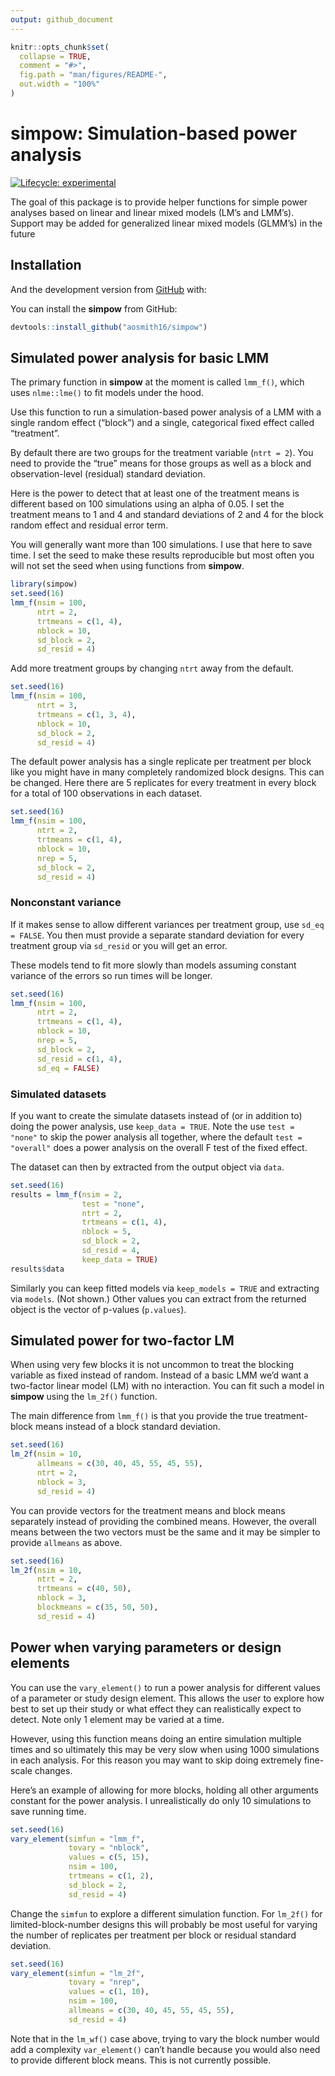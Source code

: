 ```yaml
---
output: github_document
---
```


<!-- README.md is generated from README.Rmd. Please edit that file -->

```r
knitr::opts_chunk$set(
  collapse = TRUE,
  comment = "#>",
  fig.path = "man/figures/README-",
  out.width = "100%"
)
```

# simpow: Simulation-based power analysis

<!-- badges: start -->
[![Lifecycle: experimental](https://img.shields.io/badge/lifecycle-experimental-orange.svg)](https://lifecycle.r-lib.org/articles/stages.html#experimental)
<!-- badges: end -->

The goal of this package is to provide helper functions for simple power analyses based on linear and linear mixed models (LM's and LMM's). Support may be added for generalized linear mixed models (GLMM's) in the future

## Installation

And the development version from [GitHub](https://github.com/) with:

You can install the **simpow** from GitHub:

```r
devtools::install_github("aosmith16/simpow")
```

## Simulated power analysis for basic LMM

The primary function in **simpow** at the moment is called `lmm_f()`, which uses `nlme::lme()` to fit models under the hood.

Use this function to run a simulation-based power analysis of a LMM with a single random effect ("block") and a single, categorical fixed effect called "treatment".

By default there are two groups for the treatment variable (`ntrt = 2`). You need to provide the "true" means for those groups as well as a block and observation-level (residual) standard deviation.

Here is the power to detect that at least one of the treatment means is different based on 100 simulations using an alpha of 0.05. I set the treatment means to 1 and 4 and standard deviations of 2 and 4 for the block random effect and residual error term.

You will generally want more than 100 simulations. I use that here to save time. I set the seed to make these results reproducible but most often you will not set the seed when using functions from **simpow**.

```r
library(simpow)
set.seed(16) 
lmm_f(nsim = 100,
      ntrt = 2,
      trtmeans = c(1, 4),
      nblock = 10,
      sd_block = 2,
      sd_resid = 4)
```

Add more treatment groups by changing `ntrt` away from the default.

```r
set.seed(16) 
lmm_f(nsim = 100,
      ntrt = 3,
      trtmeans = c(1, 3, 4),
      nblock = 10,
      sd_block = 2,
      sd_resid = 4)
```

The default power analysis has a single replicate per treatment per block like you might have in many completely randomized block designs. This can be changed. Here there are 5 replicates for every treatment in every block for a total of 100 observations in each dataset.

```r
set.seed(16) 
lmm_f(nsim = 100,
      ntrt = 2,
      trtmeans = c(1, 4),
      nblock = 10,
      nrep = 5,
      sd_block = 2,
      sd_resid = 4)
```

### Nonconstant variance

If it makes sense to allow different variances per treatment group, use `sd_eq = FALSE`. You then must provide a separate standard deviation for every treatment group via `sd_resid` or you will get an error. 

These models tend to fit more slowly than models assuming constant variance of the errors so run times will be longer.

```r
set.seed(16) 
lmm_f(nsim = 100,
      ntrt = 2,
      trtmeans = c(1, 4),
      nblock = 10,
      nrep = 5,
      sd_block = 2,
      sd_resid = c(1, 4),
      sd_eq = FALSE)
```

### Simulated datasets

If you want to create the simulate datasets instead of (or in addition to) doing the power analysis, use `keep_data = TRUE`. Note the use `test = "none"` to skip the power analysis all together, where the default `test = "overall"` does a power analysis on the overall F test of the fixed effect.

The dataset can then by extracted from the output object via `data`.

```r
set.seed(16) 
results = lmm_f(nsim = 2,
                test = "none",
                ntrt = 2,
                trtmeans = c(1, 4),
                nblock = 5,
                sd_block = 2,
                sd_resid = 4,
                keep_data = TRUE)
results$data
```

Similarly you can keep fitted models via `keep_models = TRUE` and extracting via `models`. (Not shown.) Other values you can extract from the returned object is the vector of p-values (`p.values`).

## Simulated power for two-factor LM

When using very few blocks it is not uncommon to treat the blocking variable as fixed instead of random. Instead of a basic LMM we'd want a two-factor linear model (LM) with no interaction. You can fit such a model in **simpow** using the `lm_2f()` function.

The main difference from `lmm_f()` is that you provide the true treatment-block means instead of a block standard deviation.

```r
set.seed(16)
lm_2f(nsim = 10,
      allmeans = c(30, 40, 45, 55, 45, 55),
      ntrt = 2,
      nblock = 3,
      sd_resid = 4)
```

You can provide vectors for the treatment means and block means separately instead of providing the combined means. However, the overall means between the two vectors must be the same and it may be simpler to provide `allmeans` as above.

```r
set.seed(16)
lm_2f(nsim = 10,
      ntrt = 2,
      trtmeans = c(40, 50),
      nblock = 3,
      blockmeans = c(35, 50, 50),
      sd_resid = 4)
```

## Power when varying parameters or design elements

You can use the `vary_element()` to run a power analysis for different values of a parameter or study design element. This allows the user to explore how best to set up their study or what effect they can realistically expect to detect. Note only 1 element may be varied at a time.

However, using this function means doing an entire simulation multiple times and so ultimately this may be very slow when using 1000 simulations in each analysis. For this reason you may want to skip doing extremely fine-scale changes.

Here's an example of allowing for more blocks, holding all other arguments constant for the power analysis. I unrealistically do only 10 simulations to save running time.

```r
set.seed(16)
vary_element(simfun = "lmm_f",
             tovary = "nblock",
             values = c(5, 15),
             nsim = 100,
             trtmeans = c(1, 2),
             sd_block = 2,
             sd_resid = 4)
```

Change the `simfun` to explore  a different simulation function. For `lm_2f()` for limited-block-number designs this will probably be most useful for varying the number of replicates per treatment per block or residual standard deviation. 

```r
set.seed(16)
vary_element(simfun = "lm_2f",
             tovary = "nrep",
             values = c(1, 10),
             nsim = 100,
             allmeans = c(30, 40, 45, 55, 45, 55),
             sd_resid = 4)
```

Note that in the `lm_wf()` case above, trying to vary the block number would add a complexity `var_element()` can't handle because you would also need to provide different block means. This is not currently possible.
